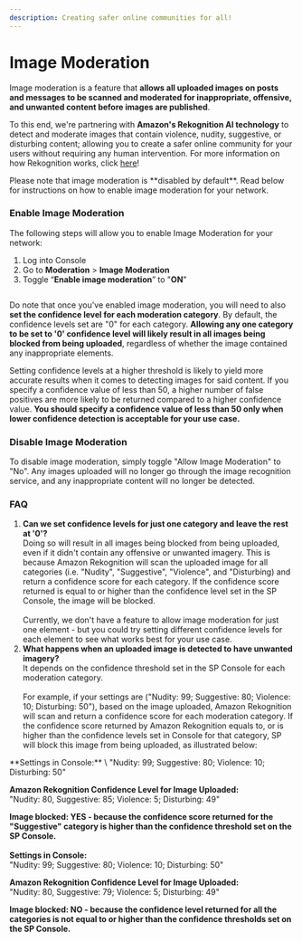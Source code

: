 ```yaml
---
description: Creating safer online communities for all!
---
```


# Image Moderation

Image moderation is a feature that **allows all uploaded images on posts and messages to be scanned and moderated for inappropriate, offensive, and unwanted content before images are published**.&#x20;

To this end, we're partnering with **Amazon's Rekognition AI technology** to detect and moderate images that contain violence, nudity, suggestive, or disturbing content; allowing you to create a safer online community for your users without requiring any human intervention. For more information on how Rekognition works, click [here](https://aws.amazon.com/rekognition/faqs/)!&#x20;

<Info>
Please note that image moderation is **disabled by default**. Read below for instructions on how to enable image moderation for your network.
</Info>

### Enable Image Moderation

The following steps will allow you to enable Image Moderation for your network:

1. Log into Console
2. Go to **Moderation** > **Image Moderation**
3. Toggle “**Enable image moderation**” to "**ON**"&#x20;

<figure><img src="../../../.gitbook/assets/Screenshot 2567-11-12 at 5.48.53 PM.png" alt="" /><figcaption></figcaption></figure>

Do note that once you've enabled image moderation, you will need to also **set the confidence level for each moderation category**. By default, the confidence levels set are "0" for each category. **Allowing any one category to be set to  '0' confidence level will likely result in all images being blocked from being uploaded**, regardless of whether the image contained any inappropriate elements.&#x20;

Setting confidence levels at a higher threshold is likely to yield more accurate results when it comes to detecting images for said content. If you specify a confidence value of less than 50, a higher number of false positives are more likely to be returned compared to a higher confidence value. **You should specify a confidence value of less than 50 only when lower confidence detection is acceptable for your use case.**&#x20;

### **Disable Image Moderation**&#x20;

To disable image moderation, simply toggle "Allow Image Moderation" to "No". Any images uploaded will no longer go through the image recognition service, and any inappropriate content will no longer be detected.&#x20;

### FAQ&#x20;

1. **Can we set confidence levels for just one category and leave the rest at '0'?** \
   Doing so will result in all images being blocked from being uploaded, even if it didn't contain any offensive or unwanted imagery. This is because Amazon Rekognition will scan the uploaded image for all categories (i.e. "Nudity", "Suggestive", "Violence", and "Disturbing) and return a confidence score for each category. If the confidence score returned is equal to or higher than the confidence level set in the SP Console, the image will be blocked.\
   \
   Currently, we don't have a feature to allow image moderation for just one element - but you could try setting different confidence levels for each element to see what works best for your use case.&#x20;
2. **What happens when an uploaded image is detected to have unwanted imagery?** \
   It depends on the confidence threshold set in the SP Console for each moderation category. \
   \
   For example, if your settings are ("Nudity: 99; Suggestive: 80; Violence: 10; Disturbing: 50"), based on the image uploaded, Amazon Rekognition will scan and return a confidence score for each moderation category. If the confidence score returned by Amazon Rekognition equals to, or is higher than the confidence levels set in Console for that category, SP will block this image from being uploaded, as illustrated below:&#x20;

<Info>
**Settings in Console:** \
"Nudity: 99; Suggestive: 80; Violence: 10; Disturbing: 50"

**Amazon Rekognition Confidence Level for Image Uploaded:** \
"Nudity: 80, Suggestive: 85; Violence: 5; Disturbing: 49"&#x20;

**Image blocked: YES - because the confidence score returned for the "Suggestive" category is higher than the confidence threshold set on the SP Console.**\
\
**Settings in Console:** \
"Nudity: 99; Suggestive: 80; Violence: 10; Disturbing: 50"

**Amazon Rekognition Confidence Level for Image Uploaded:** \
"Nudity: 80, Suggestive: 79; Violence: 5; Disturbing: 49"&#x20;

**Image blocked: NO - because the confidence level returned for all the categories is not equal to or higher than the confidence thresholds set on the SP Console.**&#x20;
</Info>
